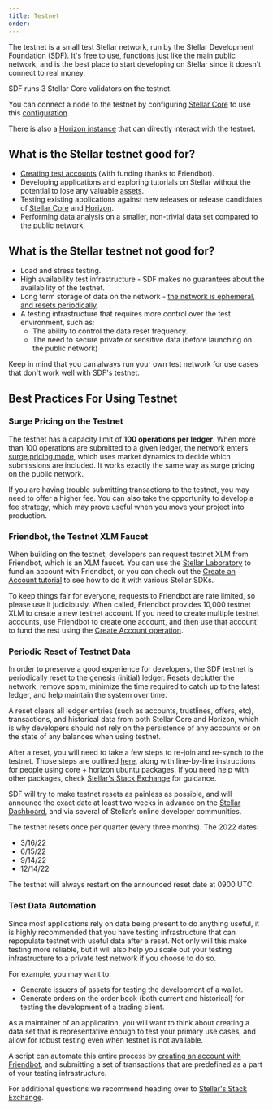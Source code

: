 ```yaml
---
title: Testnet
order:
---
```


The testnet is a small test Stellar network, run by the Stellar Development Foundation (SDF). It's free to use, functions just like the main public network, and is the best place to start developing on Stellar since it doesn't connect to real money.

SDF runs 3 Stellar Core validators on the testnet.

You can connect a node to the testnet by configuring [Stellar Core](https://github.com/stellar/stellar-core) to use this [configuration](https://github.com/stellar/stellar-core/blob/master/docs/stellar-core_testnet.cfg).

There is also a [Horizon instance](https://horizon-testnet.stellar.org/) that can directly interact with the testnet.

## What is the Stellar testnet good for?

- [Creating test accounts](../tutorials/create-account.mdx) (with funding thanks to Friendbot).
- Developing applications and exploring tutorials on Stellar without the potential to lose any valuable [assets](./assets.mdx).
- Testing existing applications against new releases or release candidates of [Stellar Core](https://github.com/stellar/stellar-core/releases) and [Horizon](https://github.com/stellar/go/releases).
- Performing data analysis on a smaller, non-trivial data set compared to the public network.

## What is the Stellar testnet not good for?

- Load and stress testing.
- High availability test infrastructure - SDF makes no guarantees about the availability of the testnet.
- Long term storage of data on the network - [the network is ephemeral, and resets periodically](#periodic-reset-of-testnet-data).
- A testing infrastructure that requires more control over the test environment, such as:
  - The ability to control the data reset frequency.
  - The need to secure private or sensitive data (before launching on the public network)

Keep in mind that you can always run your own test network for use cases that don't work well with SDF's testnet.

## Best Practices For Using Testnet

### Surge Pricing on the Testnet

The testnet has a capacity limit of **100 operations per ledger**. When more than 100 operations are submitted to a given ledger, the network enters [surge pricing mode](./fees.mdx#surge-pricing), which uses market dynamics to decide which submissions are included. It works exactly the same way as surge pricing on the public network.

If you are having trouble submitting transactions to the testnet, you may need to offer a higher fee. You can also take the opportunity to develop a fee strategy, which may prove useful when you move your project into production.

### Friendbot, the Testnet XLM Faucet

When building on the testnet, developers can request testnet XLM from Friendbot, which is an XLM faucet.  You can use the [Stellar Laboratory](https://laboratory.stellar.org/#?network=test) to fund an account with Friendbot, or you can check out the [Create an Account tutorial](../tutorials/create-account.mdx) to see how to do it with various Stellar SDKs.   

To keep things fair for everyone, requests to Friendbot are rate limited, so please use it judiciously.  When called, Friendbot provides 10,000 testnet XLM to create a new testnet account.  If you need to create multiple testnet accounts, use Friendbot to create one account, and then use that account to fund the rest using the [Create Account operation](../start/list-of-operations/#create-account).

### Periodic Reset of Testnet Data

In order to preserve a good experience for developers, the SDF testnet is periodically reset to the genesis (initial) ledger. Resets declutter the network, remove spam, minimize the time required to catch up to the latest ledger, and help maintain the system over time.

A reset clears all ledger entries (such as accounts, trustlines, offers, etc), transactions, and historical data from both Stellar Core and Horizon, which is why developers should not rely on the persistence of any accounts or on the state of any balances when using testnet.

After a reset, you will need to take a few steps to re-join and re-synch to the testnet. Those steps are outlined [here](https://github.com/stellar/packages/blob/master/docs/testnet-reset.md), along with line-by-line instructions for people using core + horizon ubuntu packages. If you need help with other packages, check [Stellar's Stack Exchange](https://stellar.stackexchange.com/) for guidance.

SDF will try to make testnet resets as painless as possible, and will announce the exact date at least two weeks in advance on the [Stellar Dashboard](http://dashboard.stellar.org/), and via several of Stellar’s online developer communities.

The testnet resets once per quarter (every three months). The 2022 dates:

- 3/16/22
- 6/15/22
- 9/14/22
- 12/14/22

The testnet will always restart on the announced reset date at 0900 UTC.

### Test Data Automation

Since most applications rely on data being present to do anything useful, it is highly recommended that you have testing infrastructure that can repopulate testnet with useful data after a reset. Not only will this make testing more reliable, but it will also help you scale out your testing infrastructure to a private test network if you choose to do so.

For example, you may want to:

- Generate issuers of assets for testing the development of a wallet.
- Generate orders on the order book (both current and historical) for testing the development of a trading client.

As a maintainer of an application, you will want to think about creating a data set that is representative enough to test your primary use cases, and allow for robust testing even when testnet is not available.

A script can automate this entire process by [creating an account with Friendbot](../tutorials/create-account.mdx), and submitting a set of transactions that are predefined as a part of your testing infrastructure.

For additional questions we recommend heading over to [Stellar's Stack Exchange](https://stellar.stackexchange.com/).
